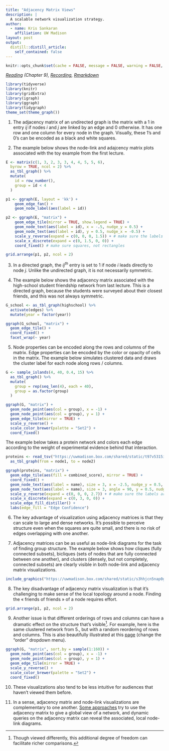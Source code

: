 ```yaml
---
title: "Adjacency Matrix Views"
description: |
  A scalable network visualization strategy.
author:
  - name: Kris Sankaran
    affiliation: UW Madison
layout: post
output:
  distill::distill_article:
    self_contained: false
---
```


```r
knitr::opts_chunk$set(cache = FALSE, message = FALSE, warning = FALSE, echo = TRUE)
```

_[Reading](https://search.library.wisc.edu/catalog/9911196629502121) (Chapter 9), [Recording](https://mediaspace.wisc.edu/media/Week%208%20%5B3%5D%20Adjacency%20Matrix%20Views/1_awa2aoj0), [Rmarkdown](https://github.com/krisrs1128/stat436_s24/blob/main/notes/2024-12-27-week08-03.Rmd)_

```r
library(tidyverse)
library(knitr)
library(gridExtra)
library(igraph)
library(ggraph)
library(tidygraph)
theme_set(theme_graph())
```

1. The adjacency matrix of an undirected graph is the matrix with a 1 in entry
$ij$ if nodes $i$ and $j$ are linked by an edge and 0 otherwise. It has one row
and one column for every node in the graph. Visually, these 1’s and 0’s can be
encoded as a black and white squares.

2. The example below shows the node-link and adajcency matrix plots associated
with the toy example from the first lecture.

```r
E <- matrix(c(1, 3, 2, 3, 3, 4, 4, 5, 5, 6),
  byrow = TRUE, ncol = 2) %>%
  as_tbl_graph() %>%
  mutate(
    id = row_number(),
    group = id < 4
  ) 

p1 <- ggraph(E, layout = 'kk') + 
    geom_edge_fan() +
    geom_node_label(aes(label = id))

p2 <- ggraph(E, "matrix") +
    geom_edge_tile(mirror = TRUE, show.legend = TRUE) +
    geom_node_text(aes(label = id), x = -.5, nudge_y = 0.5) +
    geom_node_text(aes(label = id), y = 0.5, nudge_x = -0.5) +
    scale_y_reverse(expand = c(0, 0, 0, 1.5)) + # make sure the labels aren't hidden
    scale_x_discrete(expand = c(0, 1.5, 0, 0)) +
    coord_fixed() # make sure squares, not rectangles

grid.arrange(p1, p2, ncol = 2)
```
3. In a directed graph, the $ij^{th}$ entry is set to 1 if node $i$ leads
directly to node $j$. Unlike the undirected graph, it is not necessarily
symmetric.

4. The example below shows the adjacency matrix associated with the high-school
student friendship network from last lecture. This is a directed graph, because
the students were surveyed about their closest friends, and this was not always
symmetric.

```r
G_school <- as_tbl_graph(highschool) %>%
  activate(edges) %>%
  mutate(year = factor(year))

ggraph(G_school, "matrix") +
  geom_edge_tile() +
  coord_fixed() +
  facet_wrap(~ year)
```

5. Node properties can be encoded along the rows and columns of the matrix. Edge
properties can be encoded by the color or opacity of cells in the matrix. The
example below simulates clustered data and draws the cluster label for each node
along rows / columns.

```r
G <- sample_islands(4, 40, 0.4, 15) %>%
  as_tbl_graph() %>%
  mutate(
    group = rep(seq_len(4), each = 40),
    group = as.factor(group)
  )

ggraph(G, "matrix") +
  geom_node_point(aes(col = group), x = -1) +
  geom_node_point(aes(col = group), y = 1) +
  geom_edge_tile(mirror = TRUE) +
  scale_y_reverse() +
  scale_color_brewer(palette = "Set2") +
  coord_fixed()
```
The example below takes a protein network and colors each edge according to the
weight of experimental evidence behind that interaction.

```r
proteins <- read_tsv("https://uwmadison.box.com/shared/static/t97v5315isog0wr3idwf5z067h4j9o7m.tsv") %>%
  as_tbl_graph(from = node1, to = node2)

ggraph(proteins, "matrix") +
  geom_edge_tile(aes(fill = combined_score), mirror = TRUE) +
  coord_fixed() +
  geom_node_text(aes(label = name), size = 3, x = -2.5, nudge_y = 0.5, hjust = 0) +
  geom_node_text(aes(label = name), size = 3, angle = 90, y = 0.5, nudge_x = -0.5, hjust = 0) +
  scale_y_reverse(expand = c(0, 0, 0, 2.7)) + # make sure the labels aren't hidden
  scale_x_discrete(expand = c(0, 3, 0, 0)) +
  scale_edge_fill_distiller() +
  labs(edge_fill = "Edge Confidence")
```
6. The key advantage of visualization using adjacency matrices is that they can
scale to large and dense networks. It’s possible to perceive structure even when
the squares are quite small, and there is no risk of edges overlapping with one
another.

7. Adjacency matrices can be as useful as node-link diagrams for the task of
finding group structure. The example below shows how cliques (fully connected
subsets), bicliques (sets of nodes that are fully connected between one
another), and clusters (densely, but not completely, connected subsets) are
clearly visible in both node-link and adjacency matrix visualizations.

```r
include_graphics("https://uwmadison.box.com/shared/static/s3hhjcn5nap0gsgaykfv6gbhleqpclnv.png")
```

8. The key disadvantage of adjacency matrix visualization is that it’s
challenging to make sense of the local topology around a node. Finding the
« friends of friends » of a node requires effort.

```r
grid.arrange(p1, p2, ncol = 2)
```
9. Another issue is that different orderings of rows and columns can have a
dramatic effect on the structure that’s visible^[Though viewed differently, this
additional degree of freedom can facilitate richer comparisons.]. For example,
here is the same clustered network from 5., but with a random reordering of rows
and columns. This is also beautifully illustrated at this
[page](https://bost.ocks.org/mike/miserables/) (change the "order" dropdown
menu).

```r
ggraph(G, "matrix", sort.by = sample(1:160)) +
  geom_node_point(aes(col = group), x = -1) +
  geom_node_point(aes(col = group), y = 1) +
  geom_edge_tile(mirror = TRUE) +
  scale_y_reverse() +
  scale_color_brewer(palette = "Set2") +
  coord_fixed()
```

10. These visualizations also tend to be less intuitive for audiences that
haven’t viewed them before.

11. In a sense, adjacency matrix and node-link visualizations are complementary
to one another. [Some
approaches](https://www.microsoft.com/en-us/research/publication/matrixexplorer-dual-representation-system-explore-social-networks/)
try to use the adjacency matrix to give a global view of a network, and dynamic
queries on the adjacency matrix can reveal the
associated, local node-link diagrams.
